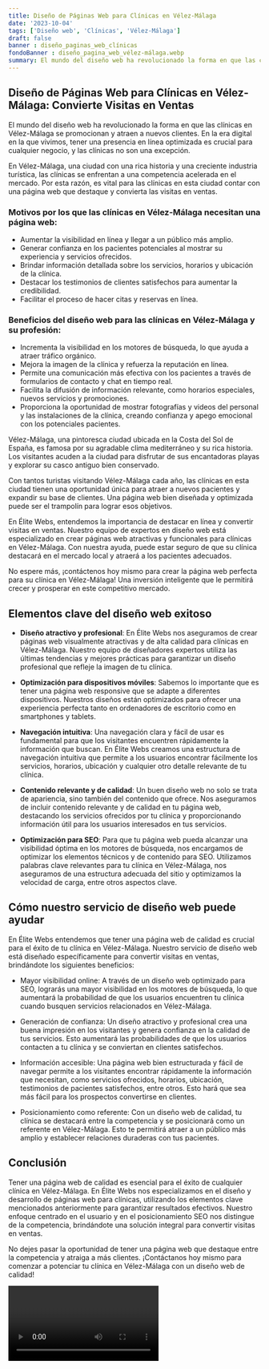 ```yaml
---
title: Diseño de Páginas Web para Clínicas en Vélez-Málaga
date: '2023-10-04'
tags: ['Diseño web', 'Clínicas', 'Vélez-Málaga']
draft: false
banner : diseño_paginas_web_clínicas
fondoBanner : diseño_pagina_web_vélez-málaga.webp
summary: El mundo del diseño web ha revolucionado la forma en que las clínicas en VélezMálaga se promocionan y atraen a nuevos clientes. En la era digital en la que vivimos, tener una presencia en línea optimizada es crucial para cualquier negocio, y las clínicas no son una excepción. 
---
```


## Diseño de Páginas Web para Clínicas en Vélez-Málaga: Convierte Visitas en Ventas

El mundo del diseño web ha revolucionado la forma en que las clínicas en Vélez-Málaga se promocionan y atraen a nuevos clientes. En la era digital en la que vivimos, tener una presencia en línea optimizada es crucial para cualquier negocio, y las clínicas no son una excepción. 

En Vélez-Málaga, una ciudad con una rica historia y una creciente industria turística, las clínicas se enfrentan a una competencia acelerada en el mercado. Por esta razón, es vital para las clínicas en esta ciudad contar con una página web que destaque y convierta las visitas en ventas.

### Motivos por los que las clínicas en Vélez-Málaga necesitan una página web:
- Aumentar la visibilidad en línea y llegar a un público más amplio.
- Generar confianza en los pacientes potenciales al mostrar su experiencia y servicios ofrecidos.
- Brindar información detallada sobre los servicios, horarios y ubicación de la clínica.
- Destacar los testimonios de clientes satisfechos para aumentar la credibilidad.
- Facilitar el proceso de hacer citas y reservas en línea.

### Beneficios del diseño web para las clínicas en Vélez-Málaga y su profesión:
- Incrementa la visibilidad en los motores de búsqueda, lo que ayuda a atraer tráfico orgánico.
- Mejora la imagen de la clínica y refuerza la reputación en línea.
- Permite una comunicación más efectiva con los pacientes a través de formularios de contacto y chat en tiempo real.
- Facilita la difusión de información relevante, como horarios especiales, nuevos servicios y promociones.
- Proporciona la oportunidad de mostrar fotografías y videos del personal y las instalaciones de la clínica, creando confianza y apego emocional con los potenciales pacientes.

Vélez-Málaga, una pintoresca ciudad ubicada en la Costa del Sol de España, es famosa por su agradable clima mediterráneo y su rica historia. Los visitantes acuden a la ciudad para disfrutar de sus encantadoras playas y explorar su casco antiguo bien conservado.

Con tantos turistas visitando Vélez-Málaga cada año, las clínicas en esta ciudad tienen una oportunidad única para atraer a nuevos pacientes y expandir su base de clientes. Una página web bien diseñada y optimizada puede ser el trampolín para lograr esos objetivos.

En Élite Webs, entendemos la importancia de destacar en línea y convertir visitas en ventas. Nuestro equipo de expertos en diseño web está especializado en crear páginas web atractivas y funcionales para clínicas en Vélez-Málaga. Con nuestra ayuda, puede estar seguro de que su clínica destacará en el mercado local y atraerá a los pacientes adecuados.

No espere más, ¡contáctenos hoy mismo para crear la página web perfecta para su clínica en Vélez-Málaga! Una inversión inteligente que le permitirá crecer y prosperar en este competitivo mercado.

<GifSeo />

<Cta />

## Elementos clave del diseño web exitoso

- **Diseño atractivo y profesional**: En Élite Webs nos aseguramos de crear páginas web visualmente atractivas y de alta calidad para clínicas en Vélez-Málaga. Nuestro equipo de diseñadores expertos utiliza las últimas tendencias y mejores prácticas para garantizar un diseño profesional que refleje la imagen de tu clínica.

- **Optimización para dispositivos móviles**: Sabemos lo importante que es tener una página web responsive que se adapte a diferentes dispositivos. Nuestros diseños están optimizados para ofrecer una experiencia perfecta tanto en ordenadores de escritorio como en smartphones y tablets.

- **Navegación intuitiva**: Una navegación clara y fácil de usar es fundamental para que los visitantes encuentren rápidamente la información que buscan. En Élite Webs creamos una estructura de navegación intuitiva que permite a los usuarios encontrar fácilmente los servicios, horarios, ubicación y cualquier otro detalle relevante de tu clínica.

- **Contenido relevante y de calidad**: Un buen diseño web no solo se trata de apariencia, sino también del contenido que ofrece. Nos aseguramos de incluir contenido relevante y de calidad en tu página web, destacando los servicios ofrecidos por tu clínica y proporcionando información útil para los usuarios interesados en tus servicios.

- **Optimización para SEO**: Para que tu página web pueda alcanzar una visibilidad óptima en los motores de búsqueda, nos encargamos de optimizar los elementos técnicos y de contenido para SEO. Utilizamos palabras clave relevantes para tu clínica en Vélez-Málaga, nos aseguramos de una estructura adecuada del sitio y optimizamos la velocidad de carga, entre otros aspectos clave.

## Cómo nuestro servicio de diseño web puede ayudar

En Élite Webs entendemos que tener una página web de calidad es crucial para el éxito de tu clínica en Vélez-Málaga. Nuestro servicio de diseño web está diseñado específicamente para convertir visitas en ventas, brindándote los siguientes beneficios:

- Mayor visibilidad online: A través de un diseño web optimizado para SEO, lograrás una mayor visibilidad en los motores de búsqueda, lo que aumentará la probabilidad de que los usuarios encuentren tu clínica cuando busquen servicios relacionados en Vélez-Málaga.

- Generación de confianza: Un diseño atractivo y profesional crea una buena impresión en los visitantes y genera confianza en la calidad de tus servicios. Esto aumentará las probabilidades de que los usuarios contacten a tu clínica y se conviertan en clientes satisfechos.

- Información accesible: Una página web bien estructurada y fácil de navegar permite a los visitantes encontrar rápidamente la información que necesitan, como servicios ofrecidos, horarios, ubicación, testimonios de pacientes satisfechos, entre otros. Esto hará que sea más fácil para los prospectos convertirse en clientes.

- Posicionamiento como referente: Con un diseño web de calidad, tu clínica se destacará entre la competencia y se posicionará como un referente en Vélez-Málaga. Esto te permitirá atraer a un público más amplio y establecer relaciones duraderas con tus pacientes.

## Conclusión

Tener una página web de calidad es esencial para el éxito de cualquier clínica en Vélez-Málaga. En Élite Webs nos especializamos en el diseño y desarrollo de páginas web para clínicas, utilizando los elementos clave mencionados anteriormente para garantizar resultados efectivos. Nuestro enfoque centrado en el usuario y en el posicionamiento SEO nos distingue de la competencia, brindándote una solución integral para convertir visitas en ventas.

No dejes pasar la oportunidad de tener una página web que destaque entre la competencia y atraiga a más clientes. ¡Contáctanos hoy mismo para comenzar a potenciar tu clínica en Vélez-Málaga con un diseño web de calidad!

<Video />

<CtaBot job='Clínicas' city='Vélez-Málaga'/>

<Gmaps query='Vélez-Málaga+españa+maps' />